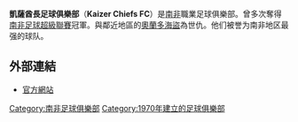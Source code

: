 {{Football club infobox
| clubname  = 凱薩酋長
| image     = 
| fullname  = 凱薩酋長足球俱樂部
| nickname  = ''Amakhosi （祖魯酋長）、<br> Glamour Boys''
| founded   = 1970年1月7日
| ground    = [[洛夫托斯球場|洛夫托斯球場]]
| capacity  = 51,762
| chairman  = 凯萨·莫唐
| manager   = {{le|斯图尔特·巴克斯特|Stuart Baxter}}
| league    = [[南非足球超級聯賽|南非足球超級聯賽]]
| season    = 2019–20
| position  = 南非超，第 2 位
<!-- Kit Infomation  -->
|pattern_la1=_kaizer1516h
|pattern_b1=_kaizer1516h
|pattern_ra1=_kaizer1516h
|pattern_sh1=
|pattern_so1=
|leftarm1=FFFFFF
|body1=FFFFFF
|rightarm1=FFFFFF
|shorts1=ffcc00
|socks1=ffcc00
|pattern_la2=_kaizer1516a
|pattern_b2=_kaizer1516a
|pattern_ra2=_kaizer1516a
|pattern_sh2=
|pattern_so2=
|leftarm2=FFFFFF
|body2=FFFFFF
|rightarm2=FFFFFF
|shorts2=1a1a1a
|socks2=1a1a1a
}} 

'''凱薩酋長足球俱樂部'''（'''Kaizer Chiefs FC'''）是[[南非|南非]]職業足球俱樂部。曾多次奪得[[南非足球超級聯賽|南非足球超級聯賽]]冠軍。與鄰近地區的[[奧蘭多海盜|奧蘭多海盜]]為世仇。他们被誉为南非地区最强的球队。

== 外部連結 ==
* [http://www.kaizerchiefs.com 官方網站]{{Wayback|url=http://www.kaizerchiefs.com/ |date=20200922205032 }}

{{DEFAULTSORT:Kaizer Chiefs FC}}
{{南非足球超级联赛参赛队伍}}
[[Category:南非足球俱樂部|Category:南非足球俱樂部]]
[[Category:1970年建立的足球俱樂部|Category:1970年建立的足球俱樂部]]